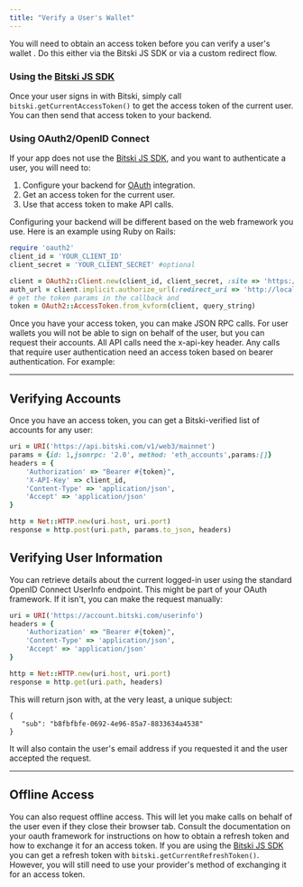 ```yaml
---
title: "Verify a User's Wallet"
---
```


You will need to obtain an access token before you can verify a user's wallet .
Do this either via the Bitski JS SDK or via a custom redirect flow.

### Using the [Bitski JS SDK](https://github.com/BitskiCo/bitski-js/)

Once your user signs in with Bitski, simply call
`bitski.getCurrentAccessToken()` to get the access token of the current user.
You can then send that access token to your backend.

### Using OAuth2/OpenID Connect

If your app does not use the
[Bitski JS SDK](https://github.com/BitskiCo/bitski-js/), and you want to
authenticate a user, you will need to:

1. Configure your backend for [OAuth](/build-with-bitski/authentication) integration.
2. Get an access token for the current user.
3. Use that access token to make API calls.

Configuring your backend will be different based on the web framework you use.
Here is an example using Ruby on Rails:

```ruby Ruby
require 'oauth2'
client_id = 'YOUR_CLIENT_ID'
client_secret = 'YOUR_CLIENT_SECRET' #optional

client = OAuth2::Client.new(client_id, client_secret, :site => 'https://account.bitski.com')
auth_url = client.implicit.authorize_url(:redirect_uri => 'http://localhost:8080/oauth/callback')
# get the token params in the callback and
token = OAuth2::AccessToken.from_kvform(client, query_string)
```

Once you have your access token, you can make JSON RPC calls. For user wallets
you will not be able to sign on behalf of the user, but you can request their
accounts. All API calls need the x-api-key header. Any calls that require user
authentication need an access token based on bearer authentication. For example:

---

## Verifying Accounts

Once you have an access token, you can get a Bitski-verified list of accounts
for any user:

```ruby Ruby
uri = URI('https://api.bitski.com/v1/web3/mainnet')
params = {id: 1,jsonrpc: '2.0', method: 'eth_accounts',params:[]}
headers = {
    'Authorization' => "Bearer #{token}",
    'X-API-Key' => client_id,
    'Content-Type' => 'application/json',
    'Accept' => 'application/json'
}

http = Net::HTTP.new(uri.host, uri.port)
response = http.post(uri.path, params.to_json, headers)
```

## Verifying User Information

You can retrieve details about the current logged-in user using the standard
OpenID Connect UserInfo endpoint. This might be part of your OAuth framework. If
it isn't, you can make the request manually:

```ruby Ruby
uri = URI('https://account.bitski.com/userinfo')
headers = {
    'Authorization' => "Bearer #{token}",
    'Content-Type' => 'application/json',
    'Accept' => 'application/json'
}

http = Net::HTTP.new(uri.host, uri.port)
response = http.get(uri.path, headers)
```

This will return json with, at the very least, a unique subject:

```
{
   "sub": "b8fbfbfe-0692-4e96-85a7-8833634a4538"
}
```

It will also contain the user's email address if you requested it and the user
accepted the request.

---

## Offline Access

You can also request offline access. This will let you make calls on behalf of
the user even if they close their browser tab. Consult the documentation on your
oauth framework for instructions on how to obtain a refresh token and how to
exchange it for an access token. If you are using the
[Bitski JS SDK](https://github.com/BitskiCo/bitski-js/) you can get a refresh
token with `bitski.getCurrentRefreshToken()`. However, you will still need to
use your provider's method of exchanging it for an access token.
